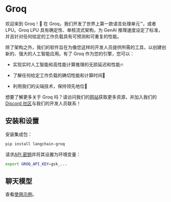 # Groq

欢迎来到 Groq！🚀 在 Groq，我们开发了世界上第一款语言处理单元™，或者 LPU。Groq LPU 具有确定性、单核流式架构，为 GenAI 推理速度设定了标准，并且针对任何给定的工作负载具有可预测和可重复的性能。

除了架构之外，我们的软件旨在为像您这样的开发人员提供所需的工具，以创建创新的、强大的人工智能应用。有了 Groq 作为您的引擎，您可以：

* 实现实时人工智能和高性能计算推理的无损延迟和性能🔥

* 了解任何给定工作负载的确切性能和计算时间🔮

* 利用我们的尖端技术，保持领先地位💪

想要了解更多关于 Groq 吗？请访问我们的[网站](https://groq.com)获取更多资源，并加入我们的[Discord 社区](https://discord.gg/JvNsBDKeCG)与我们的开发人员联系！

## 安装和设置

安装集成包：

```bash
pip install langchain-groq
```

请求[API 密钥](https://wow.groq.com)并将其设置为环境变量：

```bash
export GROQ_API_KEY=gsk_...
```

## 聊天模型

查看[使用示例](/docs/integrations/chat/groq)。